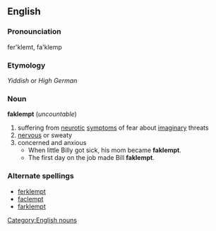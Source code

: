 ==English==
=== Pronounciation ===
fer'klemt, fa'klemp
=== Etymology ===
{{Cattag2|Yiddish language|Yiddish derivations}}
''Yiddish'' or ''High German''

=== Noun ===
[[Category:English nouns]]
'''faklempt''' (''uncountable'')
# suffering from [[neurotic]] [[symptom]]s of fear about [[imaginary]] threats
# [[nervous]] or sweaty
# concerned and anxious
#* When little Billy got sick, his mom became '''faklempt'''.
#* The first day on the job made Bill '''faklempt'''.
=== Alternate spellings ===
*[[ferklempt]]
*[[faclempt]]
*[[farklempt]]